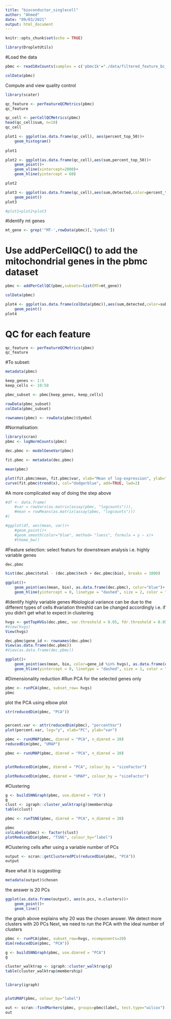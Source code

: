 ```yaml
---
title: "bioconductor_singlecell"
author: "Ahmed"
date: "09/03/2021"
output: html_document
---
```


```r
knitr::opts_chunk$set(echo = TRUE)
```

```r
library(DropletUtils)
```
#Load the data

```r
pbmc <- read10xCounts(samples = c('pbmc1k'="./data/filtered_feature_bc_matrix/"))
```

```r
colData(pbmc)
```
Compute and view quality control

```r
library(scater)

qc_feature <- perFeatureQCMetrics(pbmc)
qc_feature
```

```r
qc_cell <- perCellQCMetrics(pbmc)
head(qc_cell$sum, n=10)
qc_cell

plot1 <- ggplot(as.data.frame(qc_cell), aes(percent_top_50))+
    geom_histogram()
    
plot1

plot2 <- ggplot(as.data.frame(qc_cell),aes(sum,percent_top_50))+
    geom_point()+
    geom_vline(xintercept=2000)+
    geom_hline(yintercept = 60)

plot2

plot3 <- ggplot(as.data.frame(qc_cell),aes(sum,detected,color=percent_top_50))+
    geom_point()
plot3

#plot1+plot2+plot3
```
#Identify mt genes

```r
mt_gene <- grep('^MT-',rowData(pbmc)[,'Symbol'])
```

# Use addPerCellQC() to add the mitochondrial genes in the pbmc dataset
```r
pbmc <- addPerCellQC(pbmc,subsets=list(MT=mt_gene))

colData(pbmc)

plot4 <- ggplot(as.data.frame(colData(pbmc)),aes(sum,detected,color=subsets_MT_percent))+
    geom_point()
plot4
```


# QC for each feature
```r
qc_feature <- perFeatureQCMetrics(pbmc)
qc_feature
```
#To subset:
```r
metadata(pbmc)

keep_genes <- 1:5
keep_cells <- 10:50

pbmc_subset <- pbmc[keep_genes, keep_cells]

rowData(pbmc_subset)
colData(pbmc_subset)

rownames(pbmc) <- rowData(pbmc)$Symbol
```
#Normalisation:

```r

library(scran)
pbmc <- logNormCounts(pbmc)

dec.pbmc <- modelGeneVar(pbmc)

fit.pbmc <- metadata(dec.pbmc)

mean(pbmc)

plot(fit.pbmc$mean, fit.pbmc$var, xlab="Mean of log-expression", ylab="variance of log-expression")
curve(fit.pbmc$trend(x), col="dodgerblue", add=TRUE, lwd=2)
```
#A more complicated way of doing the step above
```r
#df <- data.frame(
    #var = rowVars(as.matrix(assay(pbmc, "logcounts"))),
    #mean = rowMeans(as.matrix(assay(pbmc, "logcounts")))
#)

#ggplot(df, aes(mean, var))+
    #geom_point()+
    #geom_smooth(color="blue", method= "loess", formula = y ~ x)+
    #theme_bw()
```
#Feature selection: select featurs for downstream analysis i.e. highly variable genes

```r
dec.pbmc

hist(dec.pbmc$total - (dec.pbmc$tech + dec.pbmc$bio), breaks = 1000)

ggplot()+
    geom_point(aes(mean, bio), as.data.frame(dec.pbmc), color="blue")+
    geom_hline(yintercept = 0, linetype = "dashed", size = 2, color = "green")
```
#Identify highly variable genes
#biological variance can be due to the different types of cells
#variation threshld can be changed accordingly i.e. if you didn't get what to expect in clustering

```r
hvgs <- getTopHVGs(dec.pbmc, var.threshold = 0.05, fdr.threshold = 0.05)
#View(hvgs)
View(hvgs)

dec.pbmc$gene_id <- rownames(dec.pbmc)
View(as.data.frame(dec.pbmc))
#View(as.data.frame(dec.pbmc))

ggplot()+
    geom_point(aes(mean, bio, color=gene_id %in% hvgs), as.data.frame(dec.pbmc))+
    geom_hline(yintercept = 0, linetype = "dashed", size = 1, color = "green")
```
#Dimensionality reduction
#Run PCA for the selected genes only

```r
pbmc <- runPCA(pbmc, subset_row= hvgs)
pbmc
```
plot the PCA using elbow plot
```r
str(reducedDim(pbmc, "PCA"))


percent.var <- attr(reducedDim(pbmc), "percentVar")
plot(percent.var, log="y", xlab="PC", ylab="var")
```

```r
pbmc <- runUMAP(pbmc, dimred = "PCA", n_dimred = 20)
reducedDim(pbmc, "UMAP")

pbmc <- runUMAP(pbmc, dimred = "PCA", n_dimred = 20)


plotReducedDim(pbmc, dimred = "PCA", colour_by = "sizeFactor")

plotReducedDim(pbmc, dimred = "UMAP", colour_by = "sizeFactor")
```
#Clustering

```r
g <- buildSNNGraph(pbmc, use.dimred = 'PCA')
g
clust <- igraph::cluster_walktrap(g)$membership
table(clust)
```

```r

pbmc <- runTSNE(pbmc, dimred = "PCA", n_dimred = 20)

pbmc
colLabels(pbmc) <- factor(clust)
plotReducedDim(pbmc, "TSNE", colour_by="label")

```
#Clustering cells after using a variable number of PCs

```r
output <- scran::getClusteredPCs(reducedDim(pbmc, "PCA"))
output
```
#see what it is suggesting:

```r
metadata(output)$chosen
```
the answer is 20 PCs

```r
ggplot(as.data.frame(output), aes(n.pcs, n.clusters))+
    geom_point()+
    geom_line()
```
the graph above explains why 20 was the chosen answer. We detect more clusters with 20 PCs
Next, we need to run the PCA with the ideal number of clusters

```r
pbmc <- runPCA(pbmc, subset_row=hvgs, ncomponents=20)
dim(reducedDim(pbmc, "PCA"))
```





```r
g <- buildSNNGraph(pbmc, use.dimred = "PCA")
g

cluster_walktrap <- igraph::cluster_walktrap(g)
table(cluster_walktrap$membership)


library(igraph)



```

```r
plotUMAP(pbmc, colour_by="label")
```

```r
out <- scran::findMarkers(pbmc, groups=pbmc$label, test.type="wilcox")
out
```

